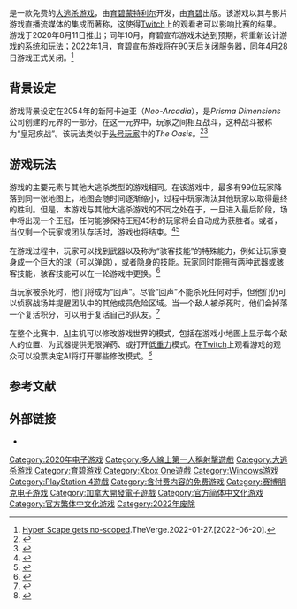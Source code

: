 {{noteTA
|T=zh-cn:超猎都市;zh-tw:超能競地;
|1=zh-cn:超猎都市;zh-tw:超能競地;
}}
{{Infobox VG
| title = 超猎都市
| original = Hyper Scape
| japanese = 
| english = 
| image = 
| caption = 
| genre = [[大逃杀游戏|大逃杀]]
| platform = {{ubl|[[Microsoft_Windows|Microsoft Windows]]|[[PlayStation_4|PlayStation 4]]|[[Xbox_One|Xbox One]]}}
| developer = [[育碧蒙特利尔|育碧蒙特利尔]]
| publisher = [[育碧|育碧]]
| director = 
| producer = 
| designer = 
| writer = 
| programmer = 
| artist = 
| composer = 
| series = 
| engine = 
| modes = [[多人电子游戏|多人]]
| released = {{vgr|WW|2020年8月11日}}
| shutdown = {{vgr|WW|2022年4月28日}}
| onlinegame = 
}} 
{{vgname|超猎都市|en=Hyper Scape|cn=超猎都市|tw=超能競地}}是一款免费的[[大逃杀游戏|大逃杀游戏]]，由[[育碧蒙特利尔|育碧蒙特利尔]]开发，由[[育碧|育碧]]出版。该游戏以其与影片游戏直播流媒体的集成而著称，这使得[[Twitch|Twitch]]上的观看者可以影响比赛的结果。游戏于2020年8月11日推出；同年10月，育碧宣布游戏未达到预期，将重新设计游戏的系统和玩法；2022年1月，育碧宣布游戏将在90天后关闭服务器，同年4月28日游戏正式关闭。<ref>[https://www.theverge.com/2022/1/27/22904775/ubisoft-hyper-scape-cancelled-battle-royale Hyper Scape gets no-scoped].TheVerge.2022-01-27.[2022-06-20].</ref>

== 背景设定 ==
游戏背景设定在2054年的新阿卡迪亚（''Neo-Arcadia''），是''Prisma Dimensions''公司创建的元界的一部分。在这一元界中，玩家之间相互战斗，这种战斗被称为“皇冠疾战”。该玩法类似于[[一級玩家|头号玩家]]中的''The Oasis''。<ref>{{Cite web|title=UBISOFT’S HYPER SCAPE IS A FAST, CHAOTIC BATTLE ROYALE FROM THE STUDIO BEHIND RAINBOW SIX SIEGE|url=https://www.theverge.com/2020/7/2/21309355/ubisoft-hyper-scape-battle-royale-launch-announced-pc|accessdate=2020-07-03|author=Statt|first=Nick|work=The Verge}}</ref><ref name="Wapo">{{Cite web|title=Is Twitch integration enough to set ‘Hyper Scape’ apart?|url=https://www.washingtonpost.com/video-games/2020/07/02/hyper-scape-ubisofts-new-battle-royale-plays-great-will-its-twists-genre-set-it-apart/|accessdate=2020-07-03|author=Favis|first=Elise|work=Washington Post}}</ref>

== 游戏玩法 ==
游戏的主要元素与其他大逃杀类型的游戏相同。在该游戏中，最多有99位玩家降落到同一张地图上，地图会随时间逐渐缩小，过程中玩家淘汰其他玩家以取得最终的胜利。但是，本游戏与其他大逃杀游戏的不同之处在于，一旦进入最后阶段，场中将出现一个王冠，任何能够保持王冠45秒的玩家将会自动成为获胜者。或者，当仅剩一个玩家或团队存活时，游戏也将结束。<ref name="Polygonlooters">{{Cite web|title=Ubisoft’s new battle royale game is for the looters, not the shooters|url=https://www.polygon.com/2020/7/2/21308654/hyper-scape-battle-royale-details-preview-map-mode-hacks-weapons-reveal|accessdate=2020-07-03|author=Gilliam|first=Ryan|work=Polygon}}</ref><ref name="Wapo">{{Cite web|title=Is Twitch integration enough to set ‘Hyper Scape’ apart?|url=https://www.washingtonpost.com/video-games/2020/07/02/hyper-scape-ubisofts-new-battle-royale-plays-great-will-its-twists-genre-set-it-apart/|accessdate=2020-07-03|author=Favis|first=Elise|work=Washington Post}}</ref>

在游戏过程中，玩家可以找到武器以及称为“骇客技能”的特殊能力，例如让玩家变身成一个巨大的球（可以弹跳），或者隐身的技能。玩家同时能拥有两种武器或骇客技能，骇客技能可以在一轮游戏中更换。<ref name="Engadgetpreview">{{Cite web|title='Hyper Scape' brings fresh ideas to a crowded battle royale arena|url=https://www.engadget.com/ubisoft-battle-royale-hyper-scape-twitch-beta-key-172241694.html|accessdate=2020-07-03|author=Holt|first=Kris|work=Engadget}}</ref>

当玩家被杀死时，他们将成为“回声”。尽管“回声”不能杀死任何对手，但他们仍可以侦察战场并提醒团队中的其他成员危险区域。当一个敌人被杀死时，他们会掉落一个复活积分，可以用于复活自己的队友。<ref name="Wapo">{{Cite web|title=Is Twitch integration enough to set ‘Hyper Scape’ apart?|url=https://www.washingtonpost.com/video-games/2020/07/02/hyper-scape-ubisofts-new-battle-royale-plays-great-will-its-twists-genre-set-it-apart/|accessdate=2020-07-03|author=Favis|first=Elise|work=Washington Post}}</ref>

在整个比赛中，[[人工智能|AI]]主机可以修改游戏世界的模式，包括在游戏小地图上显示每个敌人的位置、为武器提供无限弹药、或打开[[失重|低重力]]模式。在[[Twitch|Twitch]]上观看游戏的观众可以投票决定AI将打开哪些修改模式。<ref name="Engadgetpreview">{{Cite web|title='Hyper Scape' brings fresh ideas to a crowded battle royale arena|url=https://www.engadget.com/ubisoft-battle-royale-hyper-scape-twitch-beta-key-172241694.html|accessdate=2020-07-03|author=Holt|first=Kris|work=Engadget}}</ref>

== 参考文献 ==
{{Reflist}}

== 外部链接 ==
* {{Official websites|https://www.ubisoft.com/en-us/game/hyper-scape|英文|https://www.ubisoft.com.cn/hyperscape|简体中文|https://www.ubisoft.com/zh-tw/game/hyper-scape|繁体中文}}

{{大逃杀游戏}}

{{DEFAULTSORT:Hyper Scape}}
[[Category:2020年电子游戏|Category:2020年电子游戏]]
[[Category:多人線上第一人稱射擊遊戲|Category:多人線上第一人稱射擊遊戲]]
[[Category:大逃杀游戏|Category:大逃杀游戏]]
[[Category:育碧游戏|Category:育碧游戏]]
[[Category:Xbox_One遊戲|Category:Xbox One遊戲]]
[[Category:Windows游戏|Category:Windows游戏]]
[[Category:PlayStation_4遊戲|Category:PlayStation 4遊戲]]
[[Category:含付费内容的免费游戏|Category:含付费内容的免费游戏]]
[[Category:赛博朋克电子游戏|Category:赛博朋克电子游戏]]
[[Category:加拿大開發電子遊戲|Category:加拿大開發電子遊戲]]
[[Category:官方简体中文化游戏|Category:官方简体中文化游戏]]
[[Category:官方繁体中文化游戏|Category:官方繁体中文化游戏]]
[[Category:2022年废除|Category:2022年废除]]